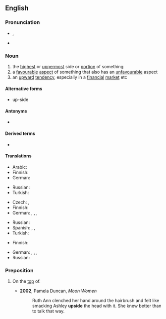 ==English==
{{wikipedia}}

===Pronunciation===
* {{enPR|ŭpʹsīd'}}, {{IPA|/ˈʌpˌsaɪd/|lang=en}}
* {{audio|en-us-upside.ogg|Audio (US)|lang=en}}

===Noun===
{{en-noun}}

# the [[highest]] or [[uppermost]] side or [[portion]] of something
# a [[favourable]] [[aspect]] of something that also has an [[unfavourable]] aspect
# an [[upward]] [[tendency]], especially in a [[financial]] [[market]] etc

====Alternative forms====
* up-side

====Antonyms====
* {{l|en|downside}}

====Derived terms====
* {{l|en|upside down}}

====Translations====
{{trans-top|the highest or uppermost side or portion of something}}
* Arabic: {{t+|ar|فَوْق}}
* Finnish: {{t+|fi|yläpuoli}}
* German: {{t|de|Oberseite|f}}
{{trans-mid}}
* Russian: {{t+|ru|верх|m}}
* Turkish: {{t|tr|üst taraf}}
{{trans-bottom}}

{{trans-top|a favourable aspect of something that also has an unfavourable aspect}}
* Czech: {{t+|cs|výhoda}}, {{t+|cs|klad}}
* Finnish: {{t|fi|hyvä puoli}}
* German: {{t+|de|Vorteil|m}}, {{t|de|positive Seite|f}}, {{t|de|Schokoladenseite|f}}, {{t|de|gute Seite|f}}
{{trans-mid}}
* Russian: {{t+|ru|плюс|m}}
* Spanish: {{t|es|lado bueno|m}}, {{t|es|lado positivo|m}}, {{t|es|lado favorable|m}}
* Turkish: {{t+|tr|avantaj}}
{{trans-bottom}}

{{trans-top|an upward tendency, especially in a financial market etc}}
* Finnish: {{t|fi|noususuuntaus}}
{{trans-mid}}
* German: {{t+|de|Aufwärtsbewegung|f}}, {{t|de|Aufwärtstrend|m}}, {{t+|de|Stärkung|f}}, {{t+|de|Erholung|f}}
* Russian: {{t+|ru|рост|m}}
{{trans-bottom}}

===Preposition===
{{en-prep}}

# {{lb|en|informal}} On the [[top]] of.
#* '''2002''', Pamela Duncan, ''Moon Women''
#*: Ruth Ann clenched her hand around the hairbrush and felt like smacking Ashley '''upside''' the head with it. She knew better than to talk that way.